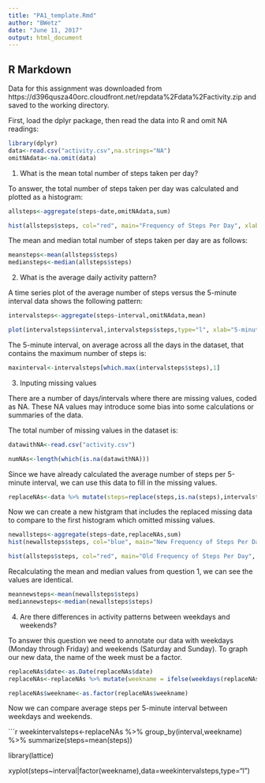---
title: "PA1_template.Rmd"
author: "BWetz"
date: "June 11, 2017"
output: html_document
---

## R Markdown

Data for this assignment was downloaded from https://d396qusza40orc.cloudfront.net/repdata%2Fdata%2Factivity.zip and saved to the working directory.

First, load the dplyr package, then read the data into R and omit NA readings:

```{r, echo=TRUE}
library(dplyr)
data<-read.csv("activity.csv",na.strings="NA")
omitNAdata<-na.omit(data)
```

1. What is the mean total number of steps taken per day?

To answer, the total number of steps taken per day was calculated and plotted as a histogram:

```{r, echo=TRUE}
allsteps<-aggregate(steps~date,omitNAdata,sum)

hist(allsteps$steps, col="red", main="Frequency of Steps Per Day", xlab="Steps")
```

The mean and median total number of steps taken per day are as follows:

```{r, echo=TRUE}
meansteps<-mean(allsteps$steps)
mediansteps<-median(allsteps$steps)
```

2. What is the average daily activity pattern?

A time series plot of the average number of steps versus the 5-minute interval data shows the following pattern:

```{r, echo=TRUE}
intervalsteps<-aggregate(steps~interval,omitNAdata,mean)

plot(intervalsteps$interval,intervalsteps$steps,type="l", xlab="5-minute Interval", ylab="Average Steps Taken", main="Interval vs. Steps")
```

The 5-minute interval, on average across all the days in the dataset, that contains the maximum number of steps is:

```{r, echo=TRUE}
maxinterval<-intervalsteps[which.max(intervalsteps$steps),1]
```

3. Inputing missing values

There are a number of days/intervals where there are missing values, coded as NA. These NA values may introduce some bias into some calculations or summaries of the data.

The total number of missing values in the dataset is:

```{r, echo=TRUE}
datawithNA<-read.csv("activity.csv")

numNAs<-length(which(is.na(datawithNA)))
```

Since we have already calculated the average number of steps per 5-minute interval, we can use this data to fill in the missing values.

```{r, echo=TRUE}
replaceNAs<-data %>% mutate(steps=replace(steps,is.na(steps),intervalsteps$steps))
```

Now we can create a new histgram that includes the replaced missing data to compare to the first histogram which omitted missing values.

```{r, echo=TRUE}
newallsteps<-aggregate(steps~date,replaceNAs,sum)
hist(newallsteps$steps, col="blue", main="New Frequency of Steps Per Day", xlab="Steps")

hist(allsteps$steps, col="red", main="Old Frequency of Steps Per Day", xlab="Steps")
```

Recalculating the mean and median values from question 1, we can see the values are identical.

```{r, echo=TRUE}
meannewsteps<-mean(newallsteps$steps)
mediannewsteps<-median(newallsteps$steps)
```

4. Are there differences in activity patterns between weekdays and weekends?

To answer this question we need to annotate our data with weekdays (Monday through Friday) and weekends (Saturday and Sunday). To graph our new data, the name of the week must be a factor.

```{r, echo=TRUE}
replaceNAs$date<-as.Date(replaceNAs$date)
replaceNAs<-replaceNAs %>% mutate(weekname = ifelse(weekdays(replaceNAs$date)=="Saturday"|weekdays(replaceNAs$date)=="Sunday","weekend","weekday"))

replaceNAs$weekname<-as.factor(replaceNAs$weekname)
```

Now we can compare average steps per 5-minute interval between weekdays and weekends.

```{r, echo=TRUE}
weekintervalsteps<-replaceNAs %>% group_by(interval,weekname) %>% summarize(steps=mean(steps))

library(lattice)

xyplot(steps~interval|factor(weekname),data=weekintervalsteps,type="l")